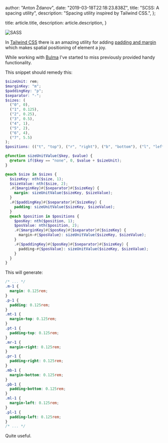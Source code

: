 
  author: "Anton Ždanov",
  date: "2019-03-18T22:18:23.838Z",
  title: "SCSS: A spacing utility",
  description: "Spacing utility inspired by Tailwind CSS.",
};

  title: article.title,
  description: article.description,
}


<Image src={sass} alt="SASS" />

In [Tailwind CSS](https://tailwindcss.com/) there is an amazing utility for adding [padding and margin](https://tailwindcss.com/docs/spacing/#app) which makes spatial positioning of element a joy.

While working with [Bulma](https://bulma.io/) I've started to miss previously provided handy functionality.

This snippet should remedy this:

```scss
$sizeUnit: rem;
$marginKey: "m";
$paddingKey: "p";
$separator: "-";
$sizes: (
  ("0", 0),
  ("1", 0.125),
  ("2", 0.25),
  ("3", 0.5),
  ("4", 1),
  ("5", 2),
  ("6", 4),
  ("7", 5.5)
);
$positions: (("t", "top"), ("r", "right"), ("b", "bottom"), ("l", "left"));

@function sizeUnitValue($key, $value) {
  @return if($key == "none", 0, $value + $sizeUnit);
}

@each $size in $sizes {
  $sizeKey: nth($size, 1);
  $sizeValue: nth($size, 2);
  .#{$marginKey}#{$separator}#{$sizeKey} {
    margin: sizeUnitValue($sizeKey, $sizeValue);
  }
  .#{$paddingKey}#{$separator}#{$sizeKey} {
    padding: sizeUnitValue($sizeKey, $sizeValue);
  }
  @each $position in $positions {
    $posKey: nth($position, 1);
    $posValue: nth($position, 2);
    .#{$marginKey}#{$posKey}#{$separator}#{$sizeKey} {
      margin-#{$posValue}: sizeUnitValue($sizeKey, $sizeValue);
    }
    .#{$paddingKey}#{$posKey}#{$separator}#{$sizeKey} {
      padding-#{$posValue}: sizeUnitValue($sizeKey, $sizeValue);
    }
  }
}
```

This will generate:

```css
/* ... */
.m-1 {
  margin: 0.125rem;
}
.p-1 {
  padding: 0.125rem;
}
.mt-1 {
  margin-top: 0.125rem;
}
.pt-1 {
  padding-top: 0.125rem;
}
.mr-1 {
  margin-right: 0.125rem;
}
.pr-1 {
  padding-right: 0.125rem;
}
.mb-1 {
  margin-bottom: 0.125rem;
}
.pb-1 {
  padding-bottom: 0.125rem;
}
.ml-1 {
  margin-left: 0.125rem;
}
.pl-1 {
  padding-left: 0.125rem;
}
/* ... */
```

Quite useful.

